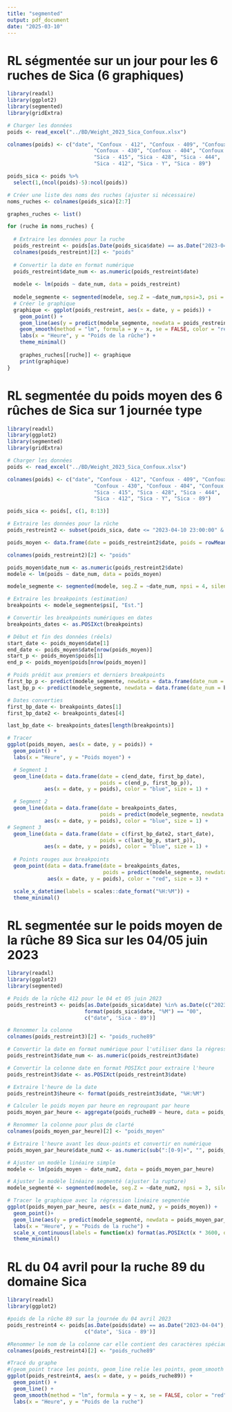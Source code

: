 ```yaml
---
title: "segmented"
output: pdf_document
date: "2025-03-10"
---
```



# RL ségmentée sur un jour pour les 6 ruches de Sica (6 graphiques)

```r
library(readxl)
library(ggplot2)
library(segmented)
library(gridExtra)

# Charger les données
poids <- read_excel("../BD/Weight_2023_Sica_Confoux.xlsx")

colnames(poids) <- c("date", "Confoux - 412", "Confoux - 409", "Confoux - 435",
                            "Confoux - 430", "Confoux - 404", "Confoux - 405",
                            "Sica - 415", "Sica - 428", "Sica - 444",
                            "Sica - 412", "Sica - Y", "Sica - 89")

poids_sica <- poids %>%
  select(1,(ncol(poids)-5):ncol(poids))

# Créer une liste des noms des ruches (ajuster si nécessaire)
noms_ruches <- colnames(poids_sica)[2:7]

graphes_ruches <- list()

for (ruche in noms_ruches) {
  
  # Extraire les données pour la ruche
  poids_restreint <- poids[as.Date(poids_sica$date) == as.Date("2023-04-12"), c("date", ruche)]
  colnames(poids_restreint)[2] <- "poids"
  
  # Convertir la date en format numérique
  poids_restreint$date_num <- as.numeric(poids_restreint$date)
  
  modele <- lm(poids ~ date_num, data = poids_restreint)
  
  modele_segmente <- segmented(modele, seg.Z = ~date_num,npsi=3, psi = list(date_num= c(18,12,6)))
  # Créer le graphique
  graphique <- ggplot(poids_restreint, aes(x = date, y = poids)) +
    geom_point() +
    geom_line(aes(y = predict(modele_segmente, newdata = poids_restreint)), color = "blue") +
    geom_smooth(method = "lm", formula = y ~ x, se = FALSE, color = "red") +  # Régression linéaire globale
    labs(x = "Heure", y = "Poids de la rûche") +
    theme_minimal()
  
    graphes_ruches[[ruche]] <- graphique
    print(graphique)
}
```


# RL segmentée du poids moyen des 6 rûches de Sica sur 1 journée type

```r
library(readxl)
library(ggplot2)
library(segmented)
library(gridExtra)

# Charger les données
poids <- read_excel("../BD/Weight_2023_Sica_Confoux.xlsx")

colnames(poids) <- c("date", "Confoux - 412", "Confoux - 409", "Confoux - 435",
                            "Confoux - 430", "Confoux - 404", "Confoux - 405",
                            "Sica - 415", "Sica - 428", "Sica - 444",
                            "Sica - 412", "Sica - Y", "Sica - 89")

poids_sica <- poids[, c(1, 8:13)]

# Extraire les données pour la rûche
poids_restreint2 <- subset(poids_sica, date <= "2023-04-10 23:00:00" & date >= "2023-04-10 00:00:00")

poids_moyen <- data.frame(date = poids_restreint2$date, poids = rowMeans(poids_restreint2[,-1])) 

colnames(poids_restreint2)[2] <- "poids"

poids_moyen$date_num <- as.numeric(poids_restreint2$date)
modele <- lm(poids ~ date_num, data = poids_moyen)

modele_segmente <- segmented(modele, seg.Z = ~date_num, npsi = 4, silent = TRUE)

# Extraire les breakpoints (estimation)
breakpoints <- modele_segmente$psi[, "Est."]

# Convertir les breakpoints numériques en dates
breakpoints_dates <- as.POSIXct(breakpoints)

# Début et fin des données (réels)
start_date <- poids_moyen$date[1]
end_date <- poids_moyen$date[nrow(poids_moyen)]
start_p <- poids_moyen$poids[1]
end_p <- poids_moyen$poids[nrow(poids_moyen)]

# Poids prédit aux premiers et derniers breakpoints
first_bp_p <- predict(modele_segmente, newdata = data.frame(date_num = breakpoints[1]))
last_bp_p <- predict(modele_segmente, newdata = data.frame(date_num = breakpoints[length(breakpoints)]))

# Dates converties
first_bp_date <- breakpoints_dates[1]
first_bp_date2 <- breakpoints_dates[4]

last_bp_date <- breakpoints_dates[length(breakpoints)]

# Tracer
ggplot(poids_moyen, aes(x = date, y = poids)) +
  geom_point() +
  labs(x = "Heure", y = "Poids moyen") +

  # Segment 1
  geom_line(data = data.frame(date = c(end_date, first_bp_date),
                              poids = c(end_p, first_bp_p)),
            aes(x = date, y = poids), color = "blue", size = 1) +

  # Segment 2
  geom_line(data = data.frame(date = breakpoints_dates,
                              poids = predict(modele_segmente, newdata = data.frame(date_num = breakpoints))),
            aes(x = date, y = poids), color = "blue", size = 1) +
# Segment 3
  geom_line(data = data.frame(date = c(first_bp_date2, start_date),
                              poids = c(last_bp_p, start_p)),
            aes(x = date, y = poids), color = "blue", size = 1) +
  
  # Points rouges aux breakpoints
  geom_point(data = data.frame(date = breakpoints_dates,
                               poids = predict(modele_segmente, newdata = data.frame(date_num = breakpoints))),
             aes(x = date, y = poids), color = "red", size = 3) +

  scale_x_datetime(labels = scales::date_format("%H:%M")) +
  theme_minimal()


```


# RL segmentée sur le poids moyen de la rûche 89 Sica sur les 04/05 juin 2023

```r
library(readxl)
library(ggplot2)
library(segmented)

# Poids de la rûche 412 pour le 04 et 05 juin 2023
poids_restreint3 <- poids[as.Date(poids_sica$date) %in% as.Date(c("2023-06-04", "2023-06-05")) &
                         format(poids_sica$date, "%M") == "00", 
                         c("date", 'Sica - 89')]

# Renommer la colonne
colnames(poids_restreint3)[2] <- "poids_ruche89"

# Convertir la date en format numérique pour l'utiliser dans la régression
poids_restreint3$date_num <- as.numeric(poids_restreint3$date)

# Convertir la colonne date en format POSIXct pour extraire l'heure
poids_restreint3$date <- as.POSIXct(poids_restreint3$date)

# Extraire l'heure de la date
poids_restreint3$heure <- format(poids_restreint3$date, "%H:%M")

# Calculer le poids moyen par heure en regroupant par heure
poids_moyen_par_heure <- aggregate(poids_ruche89 ~ heure, data = poids_restreint3, FUN = mean)

# Renommer la colonne pour plus de clarté
colnames(poids_moyen_par_heure)[2] <- "poids_moyen"

# Extraire l'heure avant les deux-points et convertir en numérique
poids_moyen_par_heure$date_num2 <- as.numeric(sub(":[0-9]+", "", poids_moyen_par_heure$heure))

# Ajuster un modèle linéaire simple
modele <- lm(poids_moyen ~ date_num2, data = poids_moyen_par_heure)

# Ajuster le modèle linéaire segmenté (ajuster la rupture)
modele_segmenté <- segmented(modele, seg.Z = ~date_num2, npsi = 3, silent=TRUE)

# Tracer le graphique avec la régression linéaire segmentée
ggplot(poids_moyen_par_heure, aes(x = date_num2, y = poids_moyen)) +
  geom_point()+
  geom_line(aes(y = predict(modele_segmenté, newdata = poids_moyen_par_heure)), color = "blue") +
  labs(x = "Heure", y = "Poids de la ruche") +
  scale_x_continuous(labels = function(x) format(as.POSIXct(x * 3600, origin = "1970-01-01"), "%H:%M")) + # Conversion pour afficher l'heure
  theme_minimal()

```

# RL du 04 avril pour la ruche 89 du domaine Sica


```r
library(readxl)
library(ggplot2)

#poids de la rûche 89 sur la journée du 04 avril 2023 
poids_restreint4 <- poids[as.Date(poids$date) == as.Date("2023-04-04"), 
                         c("date", 'Sica - 89')]

#Renommer le nom de la colonne car elle contient des caractères spéciaux qui complique la suite
colnames(poids_restreint4)[2] <- "poids_ruche89"

#Tracé du graphe 
#(geom_point trace les points, geom_line relie les points, geom_smooth trace la droite de régression linéaire)
ggplot(poids_restreint4, aes(x = date, y = poids_ruche89)) +
  geom_point() +
  geom_line() +
  geom_smooth(method = "lm", formula = y ~ x, se = FALSE, color = "red") +
  labs(x = "Heure", y = "Poids de la ruche")
```
